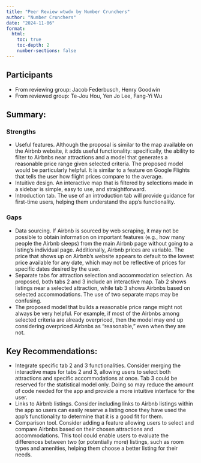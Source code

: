 ```yaml
---
title: "Peer Review wtwdx by Number Crunchers"
author: "Number Crunchers"
date: "2024-11-06"
format: 
  html:
    toc: true
    toc-depth: 2
    number-sections: false
---
```


## Participants

- From reviewing group: Jacob Federbusch, Henry Goodwin
- From reviewed group: Te-Jou Hou, Yen Jo Lee, Fang-Yi Wu

## Summary:
### Strengths

- Useful features. Although the proposal is similar to the map available on the Airbnb website, it adds useful functionality: specifically, the ability to filter to Airbnbs near attractions and a model that generates a reasonable price range given selected criteria. The proposed model would be particularly helpful. It is similar to a feature on Google Flights that tells the user how flight prices compare to the average.
- Intuitive design. An interactive map that is filtered by selections made in a sidebar is simple, easy to use, and straightforward.
- Introduction tab. The use of an introduction tab will provide guidance for first-time users, helping them understand the app’s functionality.

### Gaps

- Data sourcing. If Airbnb is sourced by web scraping, it may not be possible to obtain information on important features (e.g., how many people the Airbnb sleeps) from the main Airbnb page without going to a listing’s individual page. Additionally, Airbnb prices are variable. The price that shows up on Airbnb’s website appears to default to the lowest price available for any date, which may not be reflective of prices for specific dates desired by the user.
- Separate tabs for attraction selection and accommodation selection. As proposed, both tabs 2 and 3 include an interactive map. Tab 2 shows listings near a selected attraction, while tab 3 shows Airbnbs based on selected accommodations. The use of two separate maps may be confusing.
- The proposed model that builds a reasonable price range might not always be very helpful. For example, if most of the Airbnbs among selected criteria are already overpriced, then the model may end up considering overpriced Airbnbs as “reasonable,” even when they are not. 

## Key Recommendations:

- Integrate specific tab 2 and 3 functionalities. Consider merging the interactive maps for tabs 2 and 3, allowing users to select both attractions and specific accommodations at once. Tab 3 could be reserved for the statistical model only. Doing so may reduce the amount of code needed for the app and provide a more intuitive interface for the user.
- Links to Airbnb listings. Consider including links to Airbnb listings within the app so users can easily reserve a listing once they have used the app’s functionality to determine that it is a good fit for them.
- Comparison tool. Consider adding a feature allowing users to select and compare Airbnbs based on their chosen attractions and accommodations. This tool could enable users to evaluate the differences between two (or potentially more) listings, such as room types and amenities, helping them choose a better listing for their needs.

